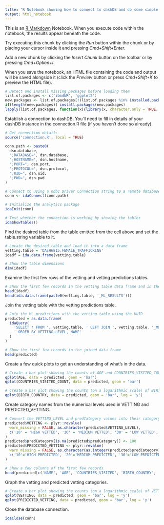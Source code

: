 ```yaml
---
title: "R Notebook showing how to connect to dashDB and do some simple exploration"
output: html_notebook
---
```


This is an [R Markdown](http://rmarkdown.rstudio.com) Notebook. When you execute code within the notebook, the results appear beneath the code.

Try executing this chunk by clicking the *Run* button within the chunk or by placing your cursor inside it and pressing *Cmd+Shift+Enter*.

Add a new chunk by clicking the *Insert Chunk* button on the toolbar or by pressing *Cmd+Option+I*.

When you save the notebook, an HTML file containing the code and output will be saved alongside it (click the *Preview* button or press *Cmd+Shift+K* to preview the HTML file).

```r
# Detect and install missing packages before loading them
list.of.packages <- c('ibmdbR', 'ggplot2')
new.packages <- list.of.packages[!(list.of.packages %in% installed.packages()[,'Package'])]
if(length(new.packages)) install.packages(new.packages)
lapply(list.of.packages, function(x){library(x, character.only = TRUE, warn.conflicts = FALSE, quietly = TRUE)})
```

Establish a connection to dashDB.  You'll need to fill in details of your dashDB instance in the connection.R file (if you haven't done so already).

```r
# Get connection details
source('connection.R', local = TRUE)

conn.path <- paste0(
  dsn.database,
  ";DATABASE=", dsn.database,
  ";HOSTNAME=", dsn.hostname,
  ";PORT=", dsn.port,
  ";PROTOCOL=", dsn.protocol,
  ";UID=", dsn.uid,
  ";PWD=", dsn.pwd
)

# Connect to using a odbc Driver Connection string to a remote database
conn <- idaConnect(conn.path)

# Initialize the analytics package
idaInit(conn)

# Test whether the connection is working by showing the tables
idaShowTables()
```

Find the desired table from the table emitted from the cell above and set the table.string variable to it.

```r
# Locate the desired table and load it into a data frame
vetting.table = 'DASH6815.FEMALE_TRAFFICKING'
idadf = ida.data.frame(vetting.table)

# Show the table dimensions
dim(idadf)
```

Examine the first few rows of the vetting and vetting predictions tables.

```r
# Show the first few records in the vetting table data frame and in the vetting predictions table
head(idadf)
head(ida.data.frame(paste0(vetting.table, '_ML_RESULTS')))
```

Join the vetting table with the vetting predictions table.

```r
# Join the ML predictions with the vetting table using the UUID
predicted = as.data.frame(
  idaQuery(
    'SELECT * FROM ', vetting.table, ' LEFT JOIN ', vetting.table, '_ML_RESULTS USING (UUID)',
    ' ORDER BY VETTING_LEVEL, NAME'
  )
)

# Show the first few records in the joined data frame
head(predicted)
```

Create a few quick plots to get an understanding of what's in the data.

```r
# Create a bar plot showing the counts of AGE and COUNTRIES_VISITED_COUNT
qplot(AGE, data = predicted, geom = 'bar')
qplot(COUNTRIES_VISITED_COUNT, data = predicted, geom = 'bar')

# Create a bar plot showing the counts (on a logarithmic scale) of BIRTH_COUNTRY
qplot(BIRTH_COUNTRY, data = predicted, geom = 'bar', log = 'y')
```

Create category names from the numerical levels used in VETTING and PREDICTED_VETTING.

```r
# Convert the VETTING_LEVEL and predCategory values into their category names and store the results in VETTING and PREDICTED_VETTING, respectively
predicted$VETTING <- plyr::revalue(
  warn_missing = FALSE, as.character(predicted$VETTING_LEVEL),
  c('10' = 'HIGH VETTED', '20' = 'MEDIUM VETTED', '30' = 'LOW VETTED', '100'='Pending')
)
predicted$predCategory[is.na(predicted$predCategory)] <- 100
predicted$PREDICTED_VETTING <- plyr::revalue(
  warn_missing = FALSE, as.character(as.integer(predicted$predCategory)),
  c('10'='HIGH PREDICTED', '20'='MEDIUM PREDICTED', '30'='LOW PREDICTED', '100'='Pending')
)

# Show a few columns of the first few records
head(predicted[c('NAME', 'AGE', 'COUNTRIES_VISITED', 'BIRTH_COUNTRY', 'VETTING', 'PREDICTED_VETTING')])
```

Graph the vetting and predicted vetting categories.

```r
# Create a bar plot showing the counts (on a logarithmic scale) of VETTING and PREDICTED_VETTING
qplot(VETTING, data = predicted, geom = 'bar', log = 'y')
qplot(PREDICTED_VETTING, data = predicted, geom = 'bar', log = 'y')
```

Close the database connection.

```r
idaClose(conn)
```
